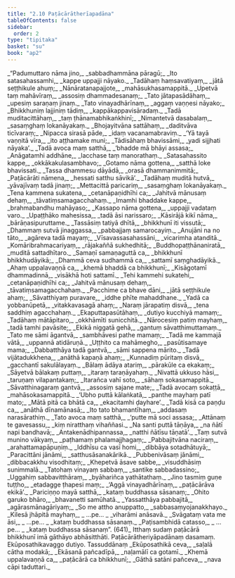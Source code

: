 ```yaml
---
title: "2.10 Paṭācārātherīapadāna"
tableOfContents: false
sidebar:
  order: 2
type: "tipitaka"
basket: "su"
book: "ap2"
---
```



<DynamicBreadcrumb />

<Division number="468" book="ap2">

<Paragraph number="644" type="verses" book="ap2">
_“Padumuttaro nāma jino,_  
_sabbadhammāna pāragū;_  
_Ito satasahassamhi,_  
_kappe uppajji nāyako._  

</Paragraph>

</Division>
<Division number="469" book="ap2">

<Paragraph number="645" type="verses" book="ap2">
_Tadāhaṃ haṃsavatiyaṃ,_  
_jātā seṭṭhikule ahuṃ;_  
_Nānāratanapajjote,_  
_mahāsukhasamappitā._  

</Paragraph>

</Division>
<Division number="470" book="ap2">

<Paragraph number="646" type="verses" book="ap2">
_Upetvā taṃ mahāvīraṃ,_  
_assosiṃ dhammadesanaṃ;_  
_Tato jātapasādāhaṃ,_  
_upesiṃ saraṇaṃ jinaṃ._  

</Paragraph>

</Division>
<Division number="471" book="ap2">

<Paragraph number="647" type="verses" book="ap2">
_Tato vinayadhārīnaṃ,_  
_aggaṃ vaṇṇesi nāyako;_  
_Bhikkhuniṃ lajjiniṃ tādiṃ,_  
_kappākappavisāradaṃ._  

</Paragraph>

</Division>
<Division number="472" book="ap2">

<Paragraph number="648" type="verses" book="ap2">
_Tadā muditacittāhaṃ,_  
_taṃ ṭhānamabhikaṅkhinī;_  
_Nimantetvā dasabalaṃ,_  
_sasaṃghaṃ lokanāyakaṃ._  

</Paragraph>

</Division>
<Division number="473" book="ap2">

<Paragraph number="649" type="verses" book="ap2">
_Bhojayitvāna sattāhaṃ,_  
_daditvāva ticīvaraṃ;_  
_Nipacca sirasā pāde,_  
_idaṃ vacanamabraviṃ._  

</Paragraph>

</Division>
<Division number="474" book="ap2">

<Paragraph number="650" type="verses" book="ap2">
_‘Yā tayā vaṇṇitā vīra,_  
_ito aṭṭhamake muni;_  
_Tādisāhaṃ bhavissāmi,_  
_yadi sijjhati nāyaka’._  

</Paragraph>

</Division>
<Division number="475" book="ap2">

<Paragraph number="651" type="verses" book="ap2">
_Tadā avoca maṃ satthā,_  
_‘bhadde mā bhāyi assasa;_  
_Anāgatamhi addhāne,_  
_lacchase taṃ manorathaṃ._  

</Paragraph>

</Division>
<Division number="476" book="ap2">

<Paragraph number="652" type="verses" book="ap2">
_Satasahassito kappe,_  
_okkākakulasambhavo;_  
_Gotamo nāma gottena,_  
_satthā loke bhavissati._  

</Paragraph>

</Division>
<Division number="477" book="ap2">

<Paragraph number="653" type="verses" book="ap2">
_Tassa dhammesu dāyādā,_  
_orasā dhammanimmitā;_  
_Paṭācārāti nāmena,_  
_hessati satthu sāvikā’._  

</Paragraph>

</Division>
<Division number="478" book="ap2">

<Paragraph number="654" type="verses" book="ap2">
_Tadāhaṃ muditā hutvā,_  
_yāvajīvaṃ tadā jinaṃ;_  
_Mettacittā paricariṃ,_  
_sasaṃghaṃ lokanāyakaṃ._  

</Paragraph>

</Division>
<Division number="479" book="ap2">

<Paragraph number="655" type="verses" book="ap2">
_Tena kammena sukatena,_  
_cetanāpaṇidhīhi ca;_  
_Jahitvā mānusaṃ dehaṃ,_  
_tāvatiṃsamagacchahaṃ._  

</Paragraph>

</Division>
<Division number="480" book="ap2">

<Paragraph number="656" type="verses" book="ap2">
_Imamhi bhaddake kappe,_  
_brahmabandhu mahāyaso;_  
_Kassapo nāma gottena,_  
_uppajji vadataṃ varo._  

</Paragraph>

</Division>
<Division number="481" book="ap2">

<Paragraph number="657" type="verses" book="ap2">
_Upaṭṭhāko mahesissa,_  
_tadā āsi narissaro;_  
_Kāsirājā kikī nāma,_  
_bārāṇasipuruttame._  

</Paragraph>

</Division>
<Division number="482" book="ap2">

<Paragraph number="658" type="verses" book="ap2">
_Tassāsiṃ tatiyā dhītā,_  
_bhikkhunī iti vissutā;_  
_Dhammaṃ sutvā jinaggassa,_  
_pabbajjaṃ samarocayiṃ._  

</Paragraph>

</Division>
<Division number="483" book="ap2">

<Paragraph number="659" type="verses" book="ap2">
_Anujāni na no tāto,_  
_agāreva tadā mayaṃ;_  
_Vīsavassasahassāni,_  
_vicarimha atanditā._  

</Paragraph>

</Division>
<Division number="484" book="ap2">

<Paragraph number="660" type="verses" book="ap2">
_Komāribrahmacariyaṃ,_  
_rājakaññā sukhedhitā;_  
_Buddhopaṭṭhānaniratā,_  
_muditā sattadhītaro._  

</Paragraph>

</Division>
<Division number="485" book="ap2">

<Paragraph number="661" type="verses" book="ap2">
_Samaṇī samaṇaguttā ca,_  
_bhikkhunī bhikkhudāyikā;_  
_Dhammā ceva sudhammā ca,_  
_sattamī saṃghadāyikā._  

</Paragraph>

</Division>
<Division number="486" book="ap2">

<Paragraph number="662" type="verses" book="ap2">
_Ahaṃ uppalavaṇṇā ca,_  
_khemā bhaddā ca bhikkhunī;_  
_Kisāgotamī dhammadinnā,_  
_visākhā hoti sattamī._  

</Paragraph>

</Division>
<Division number="487" book="ap2">

<Paragraph number="663" type="verses" book="ap2">
_Tehi kammehi sukatehi,_  
_cetanāpaṇidhīhi ca;_  
_Jahitvā mānusaṃ dehaṃ,_  
_tāvatiṃsamagacchahaṃ._  

</Paragraph>

</Division>
<Division number="488" book="ap2">

<Paragraph number="664" type="verses" book="ap2">
_Pacchime ca bhave dāni,_  
_jātā seṭṭhikule ahaṃ;_  
_Sāvatthiyaṃ puravare,_  
_iddhe phīte mahaddhane._  

</Paragraph>

</Division>
<Division number="489" book="ap2">

<Paragraph number="665" type="verses" book="ap2">
_Yadā ca yobbanūpetā,_  
_vitakkavasagā ahaṃ;_  
_Naraṃ jārapatiṃ disvā,_  
_tena saddhiṃ agacchahaṃ._  

</Paragraph>

</Division>
<Division number="490" book="ap2">

<Paragraph number="666" type="verses" book="ap2">
_Ekaputtapasūtāhaṃ,_  
_dutiyo kucchiyā mamaṃ;_  
_Tadāhaṃ mātāpitaro,_  
_okkhāmīti sunicchitā._  

</Paragraph>

</Division>
<Division number="491" book="ap2">

<Paragraph number="667" type="verses" book="ap2">
_Nārocesiṃ patiṃ mayhaṃ,_  
_tadā tamhi pavāsite;_  
_Ekikā niggatā gehā,_  
_gantuṃ sāvatthimuttamaṃ._  

</Paragraph>

</Division>
<Division number="492" book="ap2">

<Paragraph number="668" type="verses" book="ap2">
_Tato me sāmi āgantvā,_  
_sambhāvesi pathe mamaṃ;_  
_Tadā me kammajā vātā,_  
_uppannā atidāruṇā._  

</Paragraph>

</Division>
<Division number="493" book="ap2">

<Paragraph number="669" type="verses" book="ap2">
_Uṭṭhito ca mahāmegho,_  
_pasūtisamaye mama;_  
_Dabbatthāya tadā gantvā,_  
_sāmi sappena mārito._  

</Paragraph>

</Division>
<Division number="494" book="ap2">

<Paragraph number="670" type="verses" book="ap2">
_Tadā vijātadukkhena,_  
_anāthā kapaṇā ahaṃ;_  
_Kunnadiṃ pūritaṃ disvā,_  
_gacchantī sakulālayaṃ._  

</Paragraph>

</Division>
<Division number="495" book="ap2">

<Paragraph number="671" type="verses" book="ap2">
_Bālaṃ ādāya atariṃ,_  
_pārakūle ca ekakaṃ;_  
_Sāyetvā bālakaṃ puttaṃ,_  
_itaraṃ taraṇāyahaṃ._  

</Paragraph>

</Division>
<Division number="496" book="ap2">

<Paragraph number="672" type="verses" book="ap2">
_Nivattā ukkuso hāsi,_  
_taruṇaṃ vilapantakaṃ;_  
_Itarañca vahī soto,_  
_sāhaṃ sokasamappitā._  

</Paragraph>

</Division>
<Division number="497" book="ap2">

<Paragraph number="673" type="verses" book="ap2">
_Sāvatthinagaraṃ gantvā,_  
_assosiṃ sajane mate;_  
_Tadā avocaṃ sokaṭṭā,_  
_mahāsokasamappitā._  

</Paragraph>

</Division>
<Division number="498" book="ap2">

<Paragraph number="674" type="verses" book="ap2">
_‘Ubho puttā kālaṅkatā,_  
_panthe mayhaṃ patī mato;_  
_Mātā pitā ca bhātā ca,_  
_ekacitamhi ḍayhare’._  

</Paragraph>

</Division>
<Division number="499" book="ap2">

<Paragraph number="675" type="verses" book="ap2">
_Tadā kisā ca paṇḍu ca,_  
_anāthā dīnamānasā;_  
_Ito tato bhamantīhaṃ,_  
_addasaṃ narasārathiṃ._  

</Paragraph>

</Division>
<Division number="500" book="ap2">

<Paragraph number="676" type="verses" book="ap2">
_Tato avoca maṃ satthā,_  
_‘putte mā soci assasa;_  
_Attānaṃ te gavesassu,_  
_kiṃ niratthaṃ vihaññasi._  

</Paragraph>

</Division>
<Division number="501" book="ap2">

<Paragraph number="677" type="verses" book="ap2">
_Na santi puttā tāṇāya,_  
_na ñātī napi bandhavā;_  
_Antakenādhipannassa,_  
_natthi ñātīsu tāṇatā’._  

</Paragraph>

</Division>
<Division number="502" book="ap2">

<Paragraph number="678" type="verses" book="ap2">
_Taṃ sutvā munino vākyaṃ,_  
_paṭhamaṃ phalamajjhagaṃ;_  
_Pabbajitvāna naciraṃ,_  
_arahattamapāpuṇiṃ._  

</Paragraph>

</Division>
<Division number="503" book="ap2">

<Paragraph number="679" type="verses" book="ap2">
_Iddhīsu ca vasī homi,_  
_dibbāya sotadhātuyā;_  
_Paracittāni jānāmi,_  
_satthusāsanakārikā._  

</Paragraph>

</Division>
<Division number="504" book="ap2">

<Paragraph number="680" type="verses" book="ap2">
_Pubbenivāsaṃ jānāmi,_  
_dibbacakkhu visodhitaṃ;_  
_Khepetvā āsave sabbe,_  
_visuddhāsiṃ sunimmalā._  

</Paragraph>

</Division>
<Division number="505" book="ap2">

<Paragraph number="681" type="verses" book="ap2">
_Tatohaṃ vinayaṃ sabbaṃ,_  
_santike sabbadassino;_  
_Uggahiṃ sabbavitthāraṃ,_  
_byāhariñca yathātathaṃ._  

</Paragraph>

</Division>
<Division number="506" book="ap2">

<Paragraph number="682" type="verses" book="ap2">
_Jino tasmiṃ guṇe tuṭṭho,_  
_etadagge ṭhapesi maṃ;_  
_‘Aggā vinayadhārīnaṃ,_  
_paṭācārāva ekikā’._  

</Paragraph>

</Division>
<Division number="507" book="ap2">

<Paragraph number="683" type="verses" book="ap2">
_Pariciṇṇo mayā satthā,_  
_kataṃ buddhassa sāsanaṃ;_  
_Ohito garuko bhāro,_  
_bhavanetti samūhatā._  

</Paragraph>

</Division>
<Division number="508" book="ap2">

<Paragraph number="684" type="verses" book="ap2">
_Yassatthāya pabbajitā,_  
_agārasmānagāriyaṃ;_  
_So me attho anuppatto,_  
_sabbasaṃyojanakkhayo._  

</Paragraph>

</Division>
<Division number="509" book="ap2">

<Paragraph number="685" type="verses" book="ap2">
_Kilesā jhāpitā mayhaṃ,_  
_ …pe… _  
_viharāmi anāsavā._  

</Paragraph>

</Division>
<Division number="510" book="ap2">

<Paragraph number="686" type="verses" book="ap2">
_Svāgataṃ vata me āsi,_  
_ …pe… _  
_kataṃ buddhassa sāsanaṃ._  

</Paragraph>

</Division>
<Division number="511" book="ap2">

<Paragraph number="687" type="verses" book="ap2">
_Paṭisambhidā catasso,_  
_ …pe… _  
_kataṃ buddhassa sāsanaṃ”. (641)_  

</Paragraph>

<Paragraph number="688" book="ap2">
Itthaṃ sudaṃ paṭācārā bhikkhunī imā gāthāyo abhāsitthāti.

</Paragraph>
</Division>

<Paragraph number="689" type="center" book="ap2">
Paṭācārātheriyāpadānaṃ dasamaṃ.



</Paragraph>

<Paragraph number="690" type="center" book="ap2">
Ekūposathikavaggo dutiyo.



</Paragraph>

<Paragraph number="691" type="center" book="ap2">
Tassuddānaṃ


</Paragraph>

<Paragraph number="692" type="verses" book="ap2">
_Ekūposathikā ceva,_  
_saḷalā cātha modakā;_  
_Ekāsanā pañcadīpā,_  
_naḷamālī ca gotamī._  

</Paragraph>

<Paragraph number="693" type="verses" book="ap2">
_Khemā uppalavaṇṇā ca,_  
_paṭācārā ca bhikkhunī;_  
_Gāthā satāni pañceva,_  
_nava cāpi taduttari._
</Paragraph>